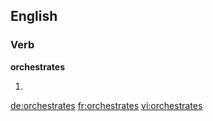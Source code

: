 ==English==

===Verb===
'''orchestrates'''

# {{third-person singular of|[[orchestrate]]}}

[[de:orchestrates]]
[[fr:orchestrates]]
[[vi:orchestrates]]